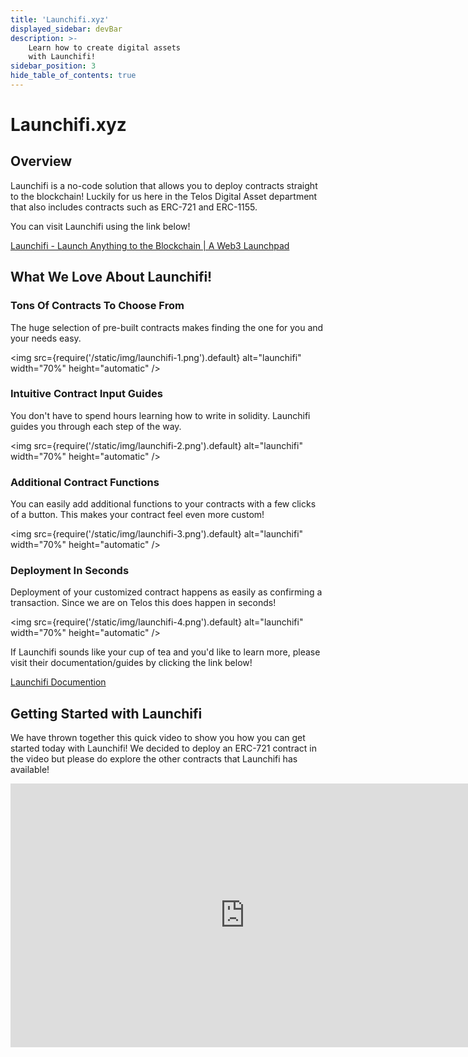 ```yaml
---
title: 'Launchifi.xyz'
displayed_sidebar: devBar
description: >-
    Learn how to create digital assets
    with Launchifi!
sidebar_position: 3
hide_table_of_contents: true
---
```


# Launchifi.xyz

## Overview
Launchifi is a no-code solution that allows you to deploy contracts straight to the blockchain! Luckily for us here in the Telos Digital Asset department that also includes contracts such as ERC-721 and ERC-1155.

You can visit Launchifi using the link below!

[Launchifi - Launch Anything to the Blockchain | A Web3 Launchpad](https://launchifi.xyz/)

## What We Love About Launchifi!

### Tons Of Contracts To Choose From

The huge selection of pre-built contracts makes finding the one for you and your needs easy.

<img
  src={require('/static/img/launchifi-1.png').default}
  alt="launchifi"
  width="70%"
  height="automatic"
/>

### Intuitive Contract Input Guides

You don't have to spend hours learning how to write in solidity. Launchifi guides you through each step of the way.

<img
  src={require('/static/img/launchifi-2.png').default}
  alt="launchifi"
  width="70%"
  height="automatic"
/>

### Additional Contract Functions

You can easily add additional functions to your contracts with a few clicks of a button. This makes your contract feel even more custom!

<img
  src={require('/static/img/launchifi-3.png').default}
  alt="launchifi"
  width="70%"
  height="automatic"
/>

### Deployment In Seconds

Deployment of your customized contract happens as easily as confirming a transaction. Since we are on Telos this does happen in seconds! 

<img
  src={require('/static/img/launchifi-4.png').default}
  alt="launchifi"
  width="70%"
  height="automatic"
/>

If Launchifi sounds like your cup of tea and you'd like to learn more, please visit their documentation/guides by clicking the link below!

[Launchifi Documention](https://docs.launchifi.xyz/)

## Getting Started with Launchifi

We have thrown together this quick video to show you how you can get started today with Launchifi! We decided to deploy an ERC-721 contract in the video but please do explore the other contracts that Launchifi has available!

<iframe width="750" height="422" src="https://www.youtube.com/embed/DcUKxrdzBRA" title="How To: Deploy an ERC-721 smart contract &amp; set up a minting page with Launchifi" frameborder="0" allow="accelerometer; autoplay; clipboard-write; encrypted-media; gyroscope; picture-in-picture; web-share" allowfullscreen></iframe>
